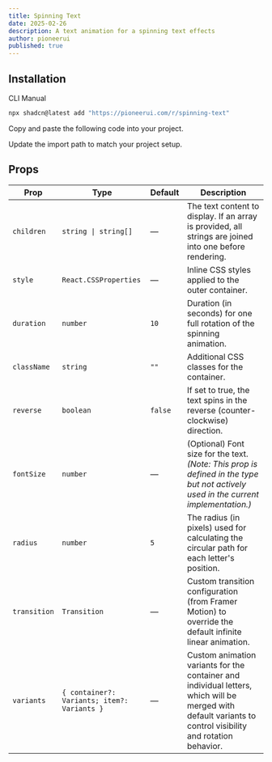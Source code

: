 ```yaml
---
title: Spinning Text
date: 2025-02-26
description: A text animation for a spinning text effects
author: pioneerui
published: true
---
```


<ComponentPreview name="spinning-text-demo" />

## Installation

<Tabs defaultValue="cli">

<TabsList>
    <TabsTrigger value="cli">CLI</TabsTrigger>
    <TabsTrigger value="manual">Manual</TabsTrigger>
</TabsList>
<TabsContent value="cli">

```bash
npx shadcn@latest add "https://pioneerui.com/r/spinning-text"
```

</TabsContent>

<TabsContent value="manual">

<Steps>

<Step>Copy and paste the following code into your project.</Step>

<ComponentSource name='spinning-text' />

<Step>Update the import path to match your project setup.</Step>

</Steps>

</TabsContent>

</Tabs>

## Props 

| Prop       | Type                                                        | Default | Description                                                                                                                                                    |
| ---------- | ----------------------------------------------------------- | ------- | -------------------------------------------------------------------------------------------------------------------------------------------------------------- |
| `children` | `string \| string[]`                                        | —       | The text content to display. If an array is provided, all strings are joined into one before rendering.                                                         |
| `style`    | `React.CSSProperties`                                       | —       | Inline CSS styles applied to the outer container.                                                                                                            |
| `duration` | `number`                                                    | `10`    | Duration (in seconds) for one full rotation of the spinning animation.                                                                                        |
| `className`| `string`                                                    | `""`    | Additional CSS classes for the container.                                                                                                                    |
| `reverse`  | `boolean`                                                   | `false` | If set to true, the text spins in the reverse (counter-clockwise) direction.                                                                                   |
| `fontSize` | `number`                                                    | —       | (Optional) Font size for the text. *(Note: This prop is defined in the type but not actively used in the current implementation.)*                              |
| `radius`   | `number`                                                    | `5`     | The radius (in pixels) used for calculating the circular path for each letter's position.                                                                       |
| `transition`| `Transition`                                               | —       | Custom transition configuration (from Framer Motion) to override the default infinite linear animation.                                                         |
| `variants` | `{ container?: Variants; item?: Variants }`                 | —       | Custom animation variants for the container and individual letters, which will be merged with default variants to control visibility and rotation behavior.  |

